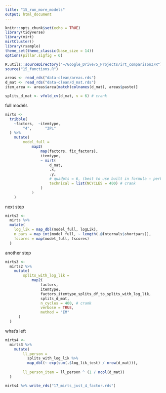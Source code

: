 ```yaml
---
title: "15_run_more_models"
output: html_document
---
```


```r
knitr::opts_chunk$set(echo = TRUE)
library(tidyverse)
library(mirt)
mirtCluster()
library(rsample)
theme_set(theme_classic(base_size = 14))
options(pillar.sigfig = 6)

R.utils::sourceDirectory("~/Google_Drive/5_Projects/irt_comparison3/R")
source("15_functions.R")

areas <- read_rds("data-clean/areas.rds")
d_mat <- read_rds("data-clean/d_mat.rds")
item_area <- areas$area[match(colnames(d_mat), areas$paste)]

splits_d_mat <- vfold_cv(d_mat, v = 6) # crank
```

full models

```r
mirts <- 
  tribble(
    ~factors,  ~itemtype,
        "4",      "2PL"
  ) %>% 
    mutate(
        model_full =
            map2(
                map(factors, fix_factors),
                itemtype,
                ~ mirt(
                    d_mat,
                    .x, 
                    .y,
                    # quadpts = 6, (best to use built in formula — perhaps?)
                    technical = list(NCYCLES = 400) # crank
                )
            )
    )
```

next step

```r
mirts2 <- 
  mirts %>% 
  mutate(
    log_lik = map_dbl(model_full, logLik),
    n_pars = map_int(model_full, ~ length(.@Internals$shortpars)),
    fscores = map(model_full, fscores)
  )
```

another step

```r
mirts3 <- 
  mirts2 %>% 
    mutate(
        splits_with_log_lik = 
            map2(
                factors, 
                itemtype, 
                factors_itemtype_splits_df_to_splits_with_log_lik, 
                splits_d_mat,
                n_cycles = 400, # crank
                verbose = TRUE,
                method = "EM"
      )
  )
```

what's left

```r
mirts4 <- 
  mirts3 %>% 
    mutate(
        ll_person = 
          splits_with_log_lik %>% 
          map_dbl(~ exp(sum(.$log_lik_test) / nrow(d_mat))),
        
        ll_person_item = ll_person ^ (1 / ncol(d_mat))
  )

mirts4 %>% write_rds("17_mirts_just_4_factor.rds")
```

